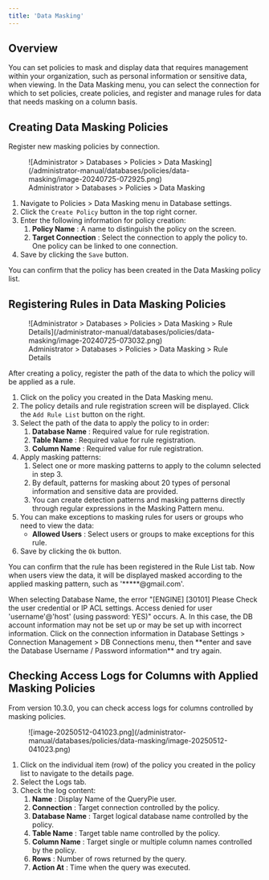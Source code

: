 ```yaml
---
title: 'Data Masking'
---
```



## Overview

You can set policies to mask and display data that requires management within your organization, such as personal information or sensitive data, when viewing. In the Data Masking menu, you can select the connection for which to set policies, create policies, and register and manage rules for data that needs masking on a column basis.

## Creating Data Masking Policies

Register new masking policies by connection.

<figure data-layout="center" data-align="center">
![Administrator &gt; Databases &gt; Policies &gt; Data Masking](/administrator-manual/databases/policies/data-masking/image-20240725-072925.png)
<figcaption>
Administrator &gt; Databases &gt; Policies &gt; Data Masking
</figcaption>
</figure>

1. Navigate to Policies &gt; Data Masking menu in Database settings.
2. Click the `Create Policy` button in the top right corner.
3. Enter the following information for policy creation:
    1.  **Policy Name**  : A name to distinguish the policy on the screen.
    2.  **Target Connection**  : Select the connection to apply the policy to. One policy can be linked to one connection.
4. Save by clicking the `Save` button.

You can confirm that the policy has been created in the Data Masking policy list.

## Registering Rules in Data Masking Policies

<figure data-layout="center" data-align="center">
![Administrator &gt; Databases &gt; Policies &gt; Data Masking &gt; Rule Details](/administrator-manual/databases/policies/data-masking/image-20240725-073032.png)
<figcaption>
Administrator &gt; Databases &gt; Policies &gt; Data Masking &gt; Rule Details
</figcaption>
</figure>

After creating a policy, register the path of the data to which the policy will be applied as a rule.

1. Click on the policy you created in the Data Masking menu.
2. The policy details and rule registration screen will be displayed. Click the `Add Rule List` button on the right.
3. Select the path of the data to apply the policy to in order:
    1.  **Database Name**  : Required value for rule registration.
    2.  **Table Name**  : Required value for rule registration.
    3.  **Column Name**  : Required value for rule registration.
4. Apply masking patterns:
    1. Select one or more masking patterns to apply to the column selected in step 3.
    2. By default, patterns for masking about 20 types of personal information and sensitive data are provided.
    3. You can create detection patterns and masking patterns directly through regular expressions in the Masking Pattern menu.
5. You can make exceptions to masking rules for users or groups who need to view the data:
    *  **Allowed Users**  : Select users or groups to make exceptions for this rule.
6. Save by clicking the `Ok` button.

You can confirm that the rule has been registered in the Rule List tab. Now when users view the data, it will be displayed masked according to the applied masking pattern, such as '*****@gmail.com'.

<Callout type="important">
When selecting Database Name, the error "[ENGINE] [30101] Please Check the user credential or IP ACL settings. Access denied for user 'username'@'host' (using password: YES)" occurs.
A. In this case, the DB account information may not be set up or may be set up with incorrect information. Click on the connection information in Database Settings &gt; Connection Management &gt; DB Connections menu, then **enter and save the Database Username / Password information** and try again.
</Callout>

## Checking Access Logs for Columns with Applied Masking Policies

<Callout type="info">
From version 10.3.0, you can check access logs for columns controlled by masking policies.
</Callout>

<figure data-layout="center" data-align="center">
![image-20250512-041023.png](/administrator-manual/databases/policies/data-masking/image-20250512-041023.png)
</figure>

1. Click on the individual item (row) of the policy you created in the policy list to navigate to the details page.
2. Select the Logs tab.
3. Check the log content:
    1.  **Name** : Display Name of the QueryPie user.
    2.  **Connection**  : Target connection controlled by the policy.
    3.  **Database Name** : Target logical database name controlled by the policy.
    4.  **Table Name**  : Target table name controlled by the policy.
    5.  **Column Name**  : Target single or multiple column names controlled by the policy.
    6.  **Rows**  : Number of rows returned by the query.
    7.  **Action At**  : Time when the query was executed.
